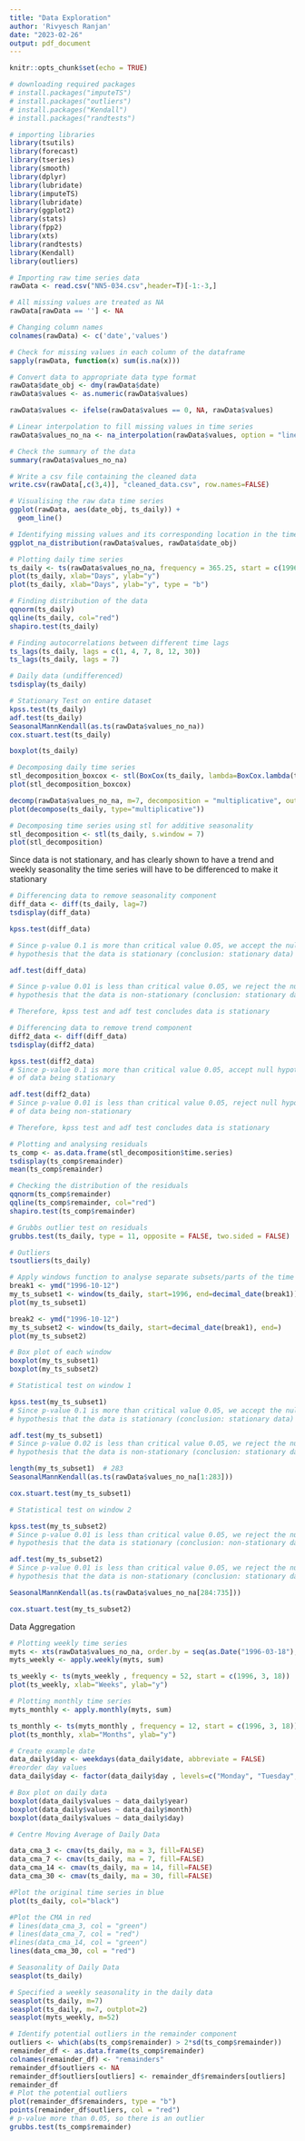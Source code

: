 ```yaml
---
title: "Data Exploration"
author: 'Rivyesch Ranjan'
date: "2023-02-26"
output: pdf_document
---
```


```r
knitr::opts_chunk$set(echo = TRUE)
```

```r
# downloading required packages
# install.packages("imputeTS")
# install.packages("outliers")
# install.packages("Kendall")
# install.packages("randtests")

# importing libraries
library(tsutils)
library(forecast)
library(tseries)
library(smooth)
library(dplyr)
library(lubridate)
library(imputeTS)
library(lubridate)
library(ggplot2)
library(stats)
library(fpp2)
library(xts)
library(randtests)
library(Kendall)
library(outliers)
```

```r
# Importing raw time series data
rawData <- read.csv("NN5-034.csv",header=T)[-1:-3,]

# All missing values are treated as NA
rawData[rawData == ''] <- NA

# Changing column names
colnames(rawData) <- c('date','values')

# Check for missing values in each column of the dataframe
sapply(rawData, function(x) sum(is.na(x)))

# Convert data to appropriate data type format
rawData$date_obj <- dmy(rawData$date)
rawData$values <- as.numeric(rawData$values)

rawData$values <- ifelse(rawData$values == 0, NA, rawData$values)

# Linear interpolation to fill missing values in time series
rawData$values_no_na <- na_interpolation(rawData$values, option = "linear")

# Check the summary of the data
summary(rawData$values_no_na)

# Write a csv file containing the cleaned data
write.csv(rawData[,c(3,4)], "cleaned_data.csv", row.names=FALSE)
```

```r
# Visualising the raw data time series
ggplot(rawData, aes(date_obj, ts_daily)) +
  geom_line()
```

```r
# Identifying missing values and its corresponding location in the time series
ggplot_na_distribution(rawData$values, rawData$date_obj)
```

```r
# Plotting daily time series 
ts_daily <- ts(rawData$values_no_na, frequency = 365.25, start = c(1996, 3, 18))
plot(ts_daily, xlab="Days", ylab="y")
plot(ts_daily, xlab="Days", ylab="y", type = "b")

# Finding distribution of the data
qqnorm(ts_daily)
qqline(ts_daily, col="red")
shapiro.test(ts_daily)
```

```r
# Finding autocorrelations between different time lags
ts_lags(ts_daily, lags = c(1, 4, 7, 8, 12, 30))
ts_lags(ts_daily, lags = 7)
```

```r
# Daily data (undifferenced)
tsdisplay(ts_daily)
```

```r
# Stationary Test on entire dataset
kpss.test(ts_daily) 
adf.test(ts_daily)
SeasonalMannKendall(as.ts(rawData$values_no_na))
cox.stuart.test(ts_daily)
```

```r
boxplot(ts_daily)
```

```r
# Decomposing daily time series
stl_decomposition_boxcox <- stl(BoxCox(ts_daily, lambda=BoxCox.lambda(ts_daily)), s.window = 7)
plot(stl_decomposition_boxcox)

decomp(rawData$values_no_na, m=7, decomposition = "multiplicative", outplot=TRUE)
plot(decompose(ts_daily, type="multiplicative"))
```

```r
# Decomposing time series using stl for additive seasonality
stl_decomposition <- stl(ts_daily, s.window = 7)
plot(stl_decomposition)
```

Since data is not stationary, and has clearly shown to have a trend and weekly seasonality the time series will have to be differenced to make it stationary

```r
# Differencing data to remove seasonality component
diff_data <- diff(ts_daily, lag=7)
tsdisplay(diff_data)

kpss.test(diff_data)

# Since p-value 0.1 is more than critical value 0.05, we accept the null 
# hypothesis that the data is stationary (conclusion: stationary data)

adf.test(diff_data)

# Since p-value 0.01 is less than critical value 0.05, we reject the null 
# hypothesis that the data is non-stationary (conclusion: stationary data)

# Therefore, kpss test and adf test concludes data is stationary
```

```r
# Differencing data to remove trend component
diff2_data <- diff(diff_data)
tsdisplay(diff2_data)

kpss.test(diff2_data)
# Since p-value 0.1 is more than critical value 0.05, accept null hypothesis 
# of data being stationary

adf.test(diff2_data)
# Since p-value 0.01 is less than critical value 0.05, reject null hypothesis 
# of data being non-stationary

# Therefore, kpss test and adf test concludes data is stationary
```

```r
# Plotting and analysing residuals
ts_comp <- as.data.frame(stl_decomposition$time.series)
tsdisplay(ts_comp$remainder)
mean(ts_comp$remainder)

# Checking the distribution of the residuals
qqnorm(ts_comp$remainder)
qqline(ts_comp$remainder, col="red")
shapiro.test(ts_comp$remainder)
```

```r
# Grubbs outlier test on residuals
grubbs.test(ts_daily, type = 11, opposite = FALSE, two.sided = FALSE)

# Outliers 
tsoutliers(ts_daily)
```

```r
# Apply windows function to analyse separate subsets/parts of the time series
break1 <- ymd("1996-10-12")
my_ts_subset1 <- window(ts_daily, start=1996, end=decimal_date(break1))
plot(my_ts_subset1)

break2 <- ymd("1996-10-12")
my_ts_subset2 <- window(ts_daily, start=decimal_date(break1), end=)
plot(my_ts_subset2)

# Box plot of each window
boxplot(my_ts_subset1)
boxplot(my_ts_subset2)
```

```r
# Statistical test on window 1

kpss.test(my_ts_subset1) 
# Since p-value 0.1 is more than critical value 0.05, we accept the null 
# hypothesis that the data is stationary (conclusion: stationary data)

adf.test(my_ts_subset1)
# Since p-value 0.02 is less than critical value 0.05, we reject the null 
# hypothesis that the data is non-stationary (conclusion: stationary data)

length(my_ts_subset1)  # 283
SeasonalMannKendall(as.ts(rawData$values_no_na[1:283]))

cox.stuart.test(my_ts_subset1)
```

```r
# Statistical test on window 2

kpss.test(my_ts_subset2) 
# Since p-value 0.01 is less than critical value 0.05, we reject the null 
# hypothesis that the data is stationary (conclusion: non-stationary data)

adf.test(my_ts_subset2)
# Since p-value 0.01 is less than critical value 0.05, we reject the null 
# hypothesis that the data is non-stationary (conclusion: stationary data)

SeasonalMannKendall(as.ts(rawData$values_no_na[284:735]))

cox.stuart.test(my_ts_subset2)
```

Data Aggregation
```r
# Plotting weekly time series 
myts <- xts(rawData$values_no_na, order.by = seq(as.Date("1996-03-18"), by = "days", length.out = length(rawData$values_no_na)))
myts_weekly <- apply.weekly(myts, sum)

ts_weekly <- ts(myts_weekly , frequency = 52, start = c(1996, 3, 18))
plot(ts_weekly, xlab="Weeks", ylab="y")
```

```r
# Plotting monthly time series 
myts_monthly <- apply.monthly(myts, sum)

ts_monthly <- ts(myts_monthly , frequency = 12, start = c(1996, 3, 18))
plot(ts_monthly, xlab="Months", ylab="y")
```

```r
# Create example date
data_daily$day <- weekdays(data_daily$date, abbreviate = FALSE)
#reorder day values
data_daily$day <- factor(data_daily$day , levels=c("Monday", "Tuesday", "Wednesday", "Thursday", "Friday", "Saturday", "Sunday"))

# Box plot on daily data
boxplot(data_daily$values ~ data_daily$year)
boxplot(data_daily$values ~ data_daily$month)
boxplot(data_daily$values ~ data_daily$day)
```

```r
# Centre Moving Average of Daily Data

data_cma_3 <- cmav(ts_daily, ma = 3, fill=FALSE)
data_cma_7 <- cmav(ts_daily, ma = 7, fill=FALSE)
data_cma_14 <- cmav(ts_daily, ma = 14, fill=FALSE)
data_cma_30 <- cmav(ts_daily, ma = 30, fill=FALSE)

#Plot the original time series in blue
plot(ts_daily, col="black")

#Plot the CMA in red
# lines(data_cma_3, col = "green")
# lines(data_cma_7, col = "red")
#lines(data_cma_14, col = "green")
lines(data_cma_30, col = "red")
```

```r
# Seasonality of Daily Data
seasplot(ts_daily)

# Specified a weekly seasonality in the daily data
seasplot(ts_daily, m=7)
seasplot(ts_daily, m=7, outplot=2)
seasplot(myts_weekly, m=52)
```

```r
# Identify potential outliers in the remainder component
outliers <- which(abs(ts_comp$remainder) > 2*sd(ts_comp$remainder))
remainder_df <- as.data.frame(ts_comp$remainder)
colnames(remainder_df) <- "remainders"
remainder_df$outliers <- NA
remainder_df$outliers[outliers] <- remainder_df$remainders[outliers]
remainder_df
# Plot the potential outliers
plot(remainder_df$remainders, type = "b") 
points(remainder_df$outliers, col = "red")
# p-value more than 0.05, so there is an outlier
grubbs.test(ts_comp$remainder)
```
